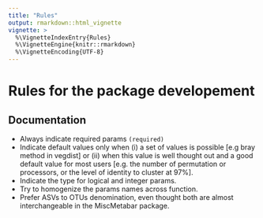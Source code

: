 ```yaml
---
title: "Rules"
output: rmarkdown::html_vignette
vignette: >
  %\VignetteIndexEntry{Rules}
  %\VignetteEngine{knitr::rmarkdown}
  %\VignetteEncoding{UTF-8}
---
```


# Rules for the package developement

## Documentation

- Always indicate required params `(required)`
- Indicate default values only when (i) a set of values is possible [e.g bray method in vegdist] or (ii) when this value 
is well thought out and a good default value for most users [e.g. the number of permutation or processors, or the level of identity to cluster at 97%]. 
- Indicate the type for logical and integer params.
- Try to homogenize the params names across function.
- Prefer ASVs to OTUs denomination, even thought both are almost interchangeable in the MiscMetabar package.